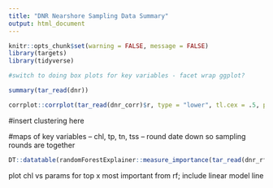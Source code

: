 ```yaml
---
title: "DNR Nearshore Sampling Data Summary"
output: html_document
---
```


```r
knitr::opts_chunk$set(warning = FALSE, message = FALSE)
library(targets)
library(tidyverse)


```

```r
#switch to doing box plots for key variables - facet wrap ggplot?

summary(tar_read(dnr))
```


```r
corrplot::corrplot(tar_read(dnr_corr)$r, type = "lower", tl.cex = .5, p.mat = tar_read(dnr_corr)$P, sig.level = 0.01, insig = 'blank', outline = T)
```

#insert clustering here


#maps of key variables -- chl, tp, tn, tss -- round date down so sampling rounds are together

```r
DT::datatable(randomForestExplainer::measure_importance(tar_read(dnr_rf_chem)))
```

plot chl vs params for top x most important from rf; include linear model line





